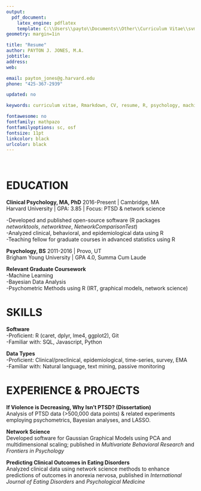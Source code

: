 ```yaml
---
output: 
  pdf_document:
    latex_engine: pdflatex
    template: C:\\Users\\payto\\Documents\\Other\\Curriculum Vitae\\svm-latex-cv.tex
geometry: margin=1in

title: "Resume"
author: PAYTON J. JONES, M.A.
jobtitle: 
address: 
web: 

email: payton_jones@g.harvard.edu
phone: "425-367-2939"

updated: no

keywords: curriculum vitae, Rmarkdown, CV, resume, R, psychology, machine learning, data science, network analysis

fontawesome: no
fontfamily: mathpazo
fontfamilyoptions: sc, osf
fontsize: 11pt
linkcolor: black
urlcolor: black
---  
```


\ 

# EDUCATION

__Clinical Psychology, MA, PhD__ \hfill 2016-Present | Cambridge, MA  
Harvard University | GPA: 3.85 | Focus: PTSD & network science

-Developed and published open-source software (R packages _networktools_, _networktree_, _NetworkComparisonTest_)  
-Analyzed clinical, behavioral, and epidemiological data using R  
-Teaching fellow for graduate courses in advanced statistics using R

__Psychology, BS__ \hfill 2011-2016 | Provo, UT  
Brigham Young University | GPA 4.0, Summa Cum Laude

__Relevant Graduate Coursework__  
-Machine Learning  
-Bayesian Data Analysis  
-Psychometric Methods using R (IRT, graphical models, network science)  

# SKILLS

__Software__  
-Proficient: R (caret, dplyr, lme4, ggplot2), Git    
-Familiar with: SQL, Javascript, Python  

__Data Types__  
-Proficient: Clinical/preclinical, epidemiological, time-series, survey, EMA  
-Familiar with: Natural language, text mining, passive monitoring  

# EXPERIENCE & PROJECTS

__If Violence is Decreasing, Why Isn't PTSD? (Dissertation)__  
Analysis of PTSD data (>500,000 data points) & related experiments employing psychometrics, Bayesian analyses, and LASSO.

__Network Science__  
Developed software for Gaussian Graphical Models using PCA and multidimensional scaling; published in _Multivariate Behavioral Research_ and _Frontiers in Psychology_

__Predicting Clinical Outcomes in Eating Disorders__  
Analyzed clinical data using network science methods to enhance predictions of outcomes in anorexia nervosa, published in _International Journal of Eating Disorders_ and _Psychological Medicine_

